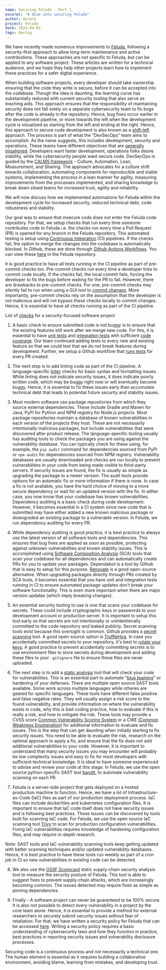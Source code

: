 ```yaml
---
name: Securing Feluda - Part 1
excerpt: "A dive into securing Feluda"
author: Aurora
project: Feluda
date: 2024-04-02
tags: devlog
---
```


We have recently made numerous improvements to [Feluda](https://github.com/tattle-made/feluda), following a security-first approach to allow long-term maintenance and active contributions. These approaches are not specific to Feluda, but can be applied to any software project. These articles are written for a technical audience, and we hope they help other projects learn how to implement these practices for a safer digital experience.

When building software projects, every developer should take ownership ensuring that the code they write is secure, before it can be accepted into the codebase. Though the idea is daunting, the learning curve has substantially reduced with current security tooling that also serve as teaching aids. This approach ensures that the responsibility of maintaining security does not fall solely on a separate cybersecurity team to fix bugs after the code is already in the repository. Hence, bug fixes occur earlier in the development pipeline, or more towards the left when the development cycle is visualized as starting from the left and ending at the right. Hence, this approach to secure code development is also known as a [shift-left](https://en.wikipedia.org/wiki/DevOps#DevSecOps,_shifting_security_left) approach. The process is part of what the "DevSecOps" team aims to accomplish. As the name suggests, this includes development, security and operations. These teams have different objectives that are [generally misaligned](https://www.youtube.com/watch?v=EB5yT-GS460). Developers want faster development, operations folks desire stability, while the cybersecurity people want secure code. DevSecOps is guided by the [CALMS framework](https://www.atlassian.com/devops/frameworks/calms-framework) - Culture, Automation, Lean, Measurement, and Sharing. The approach advocates for a culture shift towards collaboration, automating components for reproducible and stable systems, implementing the process in a lean manner for agility, measuring improvements from the processes implemented, and sharing knowledge to break down siloed teams for increased trust, agility and reliability.

We will now discuss how we implemented automations for Feluda within the development cycle for increased security, reduced technical debt, code robustness and stability.

Our goal was to ensure that insecure code does not enter the Feluda code repository. For that, we setup checks that run every time someone contributes code to Feluda i.e. the checks run every time a Pull Request (PR) is opened for any branch in the Feluda repository. This automated testing is setup using [Continuous Integration](https://en.wikipedia.org/wiki/Continuous_integration) (CI) pipelines. If the checks fail, the option to merge the changes into the codebase is automatically blocked. In Github, these are done through [Github Actions Workflows](https://docs.github.com/en/actions/using-workflows). You can view these [here](https://github.com/tattle-made/feluda/tree/main/.github/workflows) in the Feluda repository.

It is good practice to have all tests running in the CI pipeline as part of pre-commit checks too. Pre-commit checks run every time a developer tries to commit code locally. If the checks fail, the local commit fails, forcing the developer to fix the bugs before waiting for the PR to fail. However, there are drawbacks to pre-commit checks. For one, pre-commit checks may silently fail to run when using a GUI tool to [commit changes](https://github.com/typicode/husky/issues/390#issuecomment-436966021). More importantly, pre-commit checks rely on the assumption that the developer is not malicious and will not bypass these checks locally to commit changes. Hence, it is essential to have all checks running as part of the CI pipeline.

List of [checks](https://www.youtube.com/watch?v=cmWQF2FDlG8) for a security-focused software project

1. A basic check to ensure submitted code is not buggy is to ensure that the existing features still work after we merge new code. For this, it is essential to have [unit tests](https://en.wikipedia.org/wiki/Unit_testing) and [integration tests](https://en.wikipedia.org/wiki/Integration_testing) with sufficient [code coverage]([https://en.wikipedia.org/wiki/Code_coverage). Our team continued adding tests to every new and existing feature so that we could test that we do not break features during development. Further, we setup a Github workflow that [runs tests](https://github.com/tattle-made/feluda/blob/main/.github/workflows/pr-tests.yml) for every PR created.

2. The next step is to add linting code as part of the CI pipeline. A language-specific [linter](https://en.wikipedia.org/wiki/Lint_(software)) checks for basic syntax and formatting issues. While linting does not indicate security issues, it does indicate poorly written code, which may be buggy right now or will eventually become buggy. Hence, it is essential to fix these issues early than accumulate technical debt that leads to potential future security and stability issues.

3. Most modern software use package repositories from which they source external dependencies. These include Gradle and Maven for Java, PyPi for Python and NPM registry for Node.js projects. Most package repositories maintain a database of known vulnerabilities in each version of the projects they host. These are not necessarily intentionally malicious packages, but include vulnerabilities that were discovered after product release. The language-specific tooling usually has auditing tools to check the packages you are using against the vulnerability database. You can typically check for these using, for example, the `pip audit` command for dependencies sourced from PyPi or `npm audit` for dependencies sourced from NPM registry. Vulnerability databases are usually downloaded and checks are run locally to prevent vulnerabilities in your code from being made visible to third-party servers. If security issues are found, the fix is usually as simple as upgrading the package to a newer version. The audit tools provide options for an automatic fix or more information if there is none. In case a fix is not available, you have the hard choice of moving to a more secure dependency or wait for an updated version with the fix. In either case, you now know that your codebase has known vulnerabilities. Dependency auditing is a basic check during code development. However, it becomes essential in a CI system since new code that is submitted may have either added a new known malicious package or downgraded an existing package to a vulnerable version. In Feluda, we run dependency auditing for every PR.

4. While dependency auditing is good practice, it is best practice to always use the latest version of all software tools and dependencies. This ensures that bug fixes are applied as soon as possible, protecting against unknown vulnerabilities and known stability issues. This is accomplished using [Software Composition Analysis](https://en.wikipedia.org/wiki/Software_composition_analysis) (SCA) tools that scan your codebase for all dependencies and can automatically create PRs for you to update your packages. Dependabot is a tool by Github that is easy to setup for this purpose. [Renovate](https://github.com/renovatebot/renovate) is a good open-source alternative. When upgrading packages directly through PRs created by SCA tools, it becomes essential that you have unit and integration tests running in CI to ensure automated package updates don't break your software functionality. This is even more important when there are major version updates (which imply breaking changes).

5. An essential security tooling to use is one that scans your codebase for secrets. These could include cryptographic keys or passwords to your development account or production server. It is important to setup this tool early so that secrets are not intentionally or unintentionally committed to the code repository and leaked publicly. Secret scanning tools exist because this oversight is common. Github provides a [secret scanning](https://docs.github.com/en/code-security/secret-scanning/about-secret-scanning) tool. A good open-source option is [TruffleHog](https://github.com/trufflesecurity/trufflehog). In case you accidentally committed secrets to your repository, it's best to [rotate your keys](https://cheatsheetseries.owasp.org/cheatsheets/Key_Management_Cheat_Sheet.html). A good practice to prevent accidentally committing secrets is to use environment files to store secrets during development and adding these files to your `.gitignore` file to ensure these files are never uploaded.

6. The next step is to add a [static analysis](https://en.wikipedia.org/wiki/Static_program_analysis) tool that will check your code for vulnerabilities. This is an essential part to automate "[blue teaming](https://en.wikipedia.org/wiki/Blue_team_(computer_security))" or hardening of your defenses. There are multiple open source SAST tools available. Some work across multiple languages while otheres are geared for specific languages. These tools have different false positive and false negative rates. They will usually assign a risk score to the found vulnerability, and provide information on where the vulnerability exists in code, why this is bad coding practice, how to evaluate if this is really a risk, and how to mitigate the risk. These tools may provide a CVSS score [Common Vulnerability Scoring System](https://en.wikipedia.org/wiki/Common_Vulnerability_Scoring_System) or a CWE [(Common Weakness Enumeration)](https://en.wikipedia.org/wiki/Common_Weakness_Enumeration) for additional information to evaluate and fix issues. This is the step that can get daunting when initially starting to fix security issues. You need to be able to evaluate the risk, research on the optimal approach to apply a fix, and ensure that the fix does not add additional vulnerabilities to your code. However, it is important to understand that many security issues you may encounter will probably be low complexity issues and easy to fix for most developers with sufficient technical knowledge. It is ideal to have someone experienced to advise and review your code at this stage. In Feluda, we use the open source python-specific SAST tool [bandit](https://github.com/PyCQA/bandit), to automate vulnerability scanning on each PR.

7. Feluda is a server-side project that gets deployed on a hosted production machine to function. Hence, we have a lot of Infrastructure-as-Code (IaC) files as part of our production deployment process. IaC files can include dockerfiles and kubernetes configuration files. It is important to ensure that IaC code itself does not have security issues and is following best practices. These issues can be discovered by tools built for scanning IaC code. For Feluda, we use the open source IaC scanning tool [Trivy](https://github.com/aquasecurity/trivy) to scan for production configuration vulnerabilities. Fixing IaC vulnerabilities requires knowledge of hardening configuration files, and may require in-depth research.

Note: SAST tools and IaC vulnerability scanning tools keep getting updated with better scanning techniques and/or updated vulnerability databases. Hence, it is best practice to have these tools run weekly as part of a cron job in CI so new vulnerabilities in existing code can be detected.

8. We also use the [OSSF Scorecard](https://github.com/ossf/scorecard) static supply-chain security analysis tool to measure the security posture of Feluda. This tool is able to suggest fixes to prevent supply-chain attacks, which are increasingly becoming common. The issues detected may require fixes as simple as pinning dependencies.

9. Finally - A software project can never be guaranteed to be 100% secure. It is also not possible to detect every vulnerability in a project by the core team alone. Hence, it is essential to provide a method for external researchers to securely submit security issues without fear of retaliation. For that, we have written a security policy for Feluda that can be accessed [here](https://github.com/tattle-made/feluda/security/policy). Writing a security policy requires a basic understanding of cybersecurity laws and how they function in practice, best practices in reporting security issues and vulnerability disclosure processes.

Securing code is a continuous process and not necessarily a technical one. The human element is essential as it requires building a collaborative environment, avoiding blame, learning from mistakes, and developing trust.

